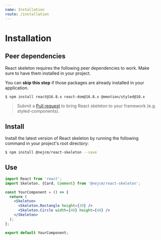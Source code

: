 ```yaml
---
name: Installation
route: /installation
---
```



# Installation

## Peer dependencies

React skeleton requires the following peer dependencies to work. Make sure to
have them installed in your project.

<Hint type="info">
  You can <strong>skip this step</strong> if those packages are already
  installed in your application.
</Hint>

```bash
$ npm install react@16.8.x react-dom@16.8.x @emotion/styled@10.x
```

> Submit a <a href="https://github.com/nejcm/react-skeleton/pulls">Pull
> request</a> to bring React skeleton to your framework (e.g.
> styled-components).

## Install

Install the latest version of React skeleton by running the following command in
your project's root directory:

```bash
$ npm install @nejcm/react-skeleton --save
```

## Use

```jsx
import React from 'react';
import Skeleton, {Card, Comment} from '@nejcm/react-skeleton';

const YourComponent = () => {
  return (
    <Skeleton>
      <Skeleton.Rectangle height={20} />
      <Skeleton.Circle width={40} height={40} />
    </Skeleton>
  );
};

export default YourComponent;
```
